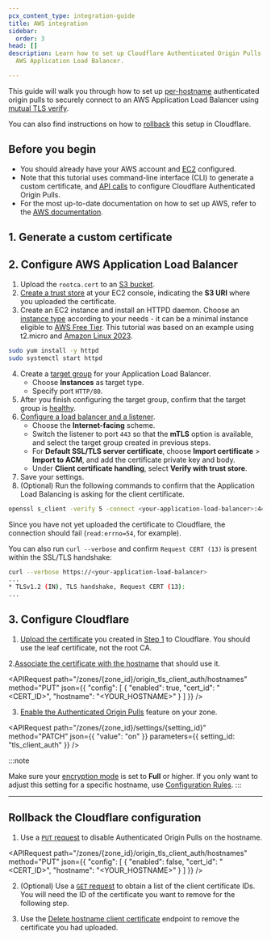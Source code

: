 ```yaml
---
pcx_content_type: integration-guide
title: AWS integration
sidebar:
  order: 3
head: []
description: Learn how to set up Cloudflare Authenticated Origin Pulls with the
  AWS Application Load Balancer.

---
```



This guide will walk you through how to set up [per-hostname](/ssl/origin-configuration/authenticated-origin-pull/set-up/per-hostname/) authenticated origin pulls to securely connect to an AWS Application Load Balancer using [mutual TLS verify](https://docs.aws.amazon.com/elasticloadbalancing/latest/application/mutual-authentication.html).

You can also find instructions on how to [rollback](#rollback-the-cloudflare-configuration) this setup in Cloudflare.

## Before you begin

* You should already have your AWS account and [EC2](https://docs.aws.amazon.com/ec2/?icmpid=docs_homepage_featuredsvcs) configured.
* Note that this tutorial uses command-line interface (CLI) to generate a custom certificate, and [API calls](/fundamentals/api/get-started/) to configure Cloudflare Authenticated Origin Pulls.
* For the most up-to-date documentation on how to set up AWS, refer to the [AWS documentation](https://docs.aws.amazon.com/).

## 1. Generate a custom certificate

<Render file="custom-cert-openssl-commands" />

## 2. Configure AWS Application Load Balancer

1. Upload the `rootca.cert` to an [S3 bucket](https://docs.aws.amazon.com/AmazonS3/latest/userguide/UsingBucket.html).
2. [Create a trust store](https://docs.aws.amazon.com/elasticloadbalancing/latest/application/mutual-authentication.html#create-trust-store) at your EC2 console, indicating the **S3 URI** where you uploaded the certificate.
3. Create an EC2 instance and install an HTTPD daemon. Choose an [instance type](https://docs.aws.amazon.com/AWSEC2/latest/UserGuide/instance-types.html) according to your needs - it can be a minimal instance eligible to [AWS Free Tier](https://aws.amazon.com/free/). This tutorial was based on an example using t2.micro and [Amazon Linux 2023](https://docs.aws.amazon.com/linux/al2023/ug/what-is-amazon-linux.html).

```bash
sudo yum install -y httpd
sudo systemctl start httpd
```

4. Create a [target group](https://docs.aws.amazon.com/elasticloadbalancing/latest/application/create-application-load-balancer.html#configure-target-group) for your Application Load Balancer.
   * Choose **Instances** as target type.
   * Specify port `HTTP/80`.
5. After you finish configuring the target group, confirm that the target group is [healthy](https://docs.aws.amazon.com/elasticloadbalancing/latest/application/target-group-health-checks.html).
6. [Configure a load balancer and a listener](https://docs.aws.amazon.com/elasticloadbalancing/latest/application/create-application-load-balancer.html#configure-load-balancer).
   * Choose the **Internet-facing** scheme.
   * Switch the listener to port `443` so that the **mTLS** option is available, and select the target group created in previous steps.
   * For **Default SSL/TLS server certificate**, choose **Import certificate** > **Import to ACM**, and add the certificate private key and body.
   * Under **Client certificate handling**, select **Verify with trust store**.
7. Save your settings.
8. (Optional) Run the following commands to confirm that the Application Load Balancing is asking for the client certificate.

```bash
openssl s_client -verify 5 -connect <your-application-load-balancer>:443 -quiet -state
```

Since you have not yet uploaded the certificate to Cloudflare, the connection should fail (`read:errno=54`, for example).

You can also run `curl --verbose` and confirm `Request CERT (13)` is present within the SSL/TLS handshake:

```bash
curl --verbose https://<your-application-load-balancer>
...
* TLSv1.2 (IN), TLS handshake, Request CERT (13):
...
```

## 3. Configure Cloudflare

1. [Upload the certificate](/ssl/edge-certificates/custom-certificates/uploading/#upload-a-custom-certificate) you created in [Step 1](#1-generate-a-custom-certificate) to Cloudflare. You should use the leaf certificate, not the root CA.

<Render file="aop-per-hostname-upload-cert" />

2.[Associate the certificate with the hostname](/api/resources/origin_tls_client_auth/subresources/hostnames/methods/update/) that should use it.

<APIRequest
  path="/zones/{zone_id}/origin_tls_client_auth/hostnames"
  method="PUT"
  json={{
		"config": [
    {
      "enabled": true,
      "cert_id": "<CERT_ID>",
      "hostname": "<YOUR_HOSTNAME>"
    }
  ]
	}}
/>


3. [Enable the Authenticated Origin Pulls](/ssl/origin-configuration/authenticated-origin-pull/set-up/per-hostname/#3-enable-authenticated-origin-pulls-globally) feature on your zone.

<APIRequest
  path="/zones/{zone_id}/settings/{setting_id}"
  method="PATCH"
  json={{
		  "value": "on"
	}}
	parameters={{
		setting_id: "tls_client_auth"
	}}
/>


:::note

Make sure your [encryption mode](/ssl/origin-configuration/ssl-modes/) is set to **Full** or higher. If you only want to adjust this setting for a specific hostname, use [Configuration Rules](/rules/configuration-rules/settings/#ssl).
:::

***

## Rollback the Cloudflare configuration

1. Use a [`PUT` request](/api/resources/origin_tls_client_auth/subresources/hostnames/methods/update/) to disable Authenticated Origin Pulls on the hostname.

<APIRequest
  path="/zones/{zone_id}/origin_tls_client_auth/hostnames"
  method="PUT"
  json={{
		  "config": [
    {
      "enabled": false,
      "cert_id": "<CERT_ID>",
      "hostname": "<YOUR_HOSTNAME>"
    }
  ]
	}}
/>


2. (Optional) Use a [`GET` request](/api/resources/origin_tls_client_auth/subresources/hostnames/subresources/certificates/methods/list/) to obtain a list of the client certificate IDs. You will need the ID of the certificate you want to remove for the following step.

<APIRequest
  path="/zones/{zone_id}/origin_tls_client_auth/hostnames/certificates"
  method="GET"
/>

3. Use the [Delete hostname client certificate](/api/resources/origin_tls_client_auth/subresources/hostnames/subresources/certificates/methods/delete/) endpoint to remove the certificate you had uploaded.

<APIRequest
  path="/zones/{zone_id}/origin_tls_client_auth/hostnames/certificates/{certificate_id}"
  method="DELETE"
/>

